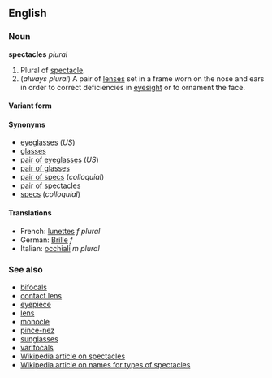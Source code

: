 ==English==
===Noun===
'''spectacles''' ''plural''

#Plural of [[spectacle]].
# (''always plural'') A pair of [[lens]]es set in a frame worn on the nose and ears in order to correct deficiencies in [[eyesight]] or to ornament the face.

====Variant form====

====Synonyms====
*[[eyeglasses]] (''US'')
*[[glasses]]
*[[pair of eyeglasses]] (''US'')
*[[pair of glasses]]
*[[pair of specs]] (''colloquial'')
*[[pair of spectacles]]
*[[specs]] (''colloquial'')

====Translations====
*French: [[lunettes]] ''f plural''
*German: [[Brille]] ''f'' <!--plural or singular?-->
*Italian: [[occhiali]] ''m plural''

===See also===
*[[bifocals]]
*[[contact lens]]
*[[eyepiece]]
*[[lens]]
*[[monocle]]
*[[pince-nez]]
*[[sunglasses]]
*[[varifocals]]
*[[w:Spectacles|Wikipedia article on spectacles]]
*[[w:Usage_of_words_for_eyepieces|Wikipedia article on names for types of spectacles]]